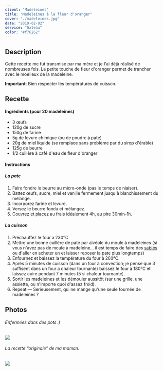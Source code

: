 ```yaml
---
client: "Madeleines"
title: "Madeleines à la fleur d'oranger"
cover: "./madeleines.jpg"
date: "2019-02-02"
service: "Gateau"
color: "#f76262"
---
```


## Description

Cette recette me fut transmise par ma mère et je l'ai déjà réalisé de nombreuses fois.
La petite touche de fleur d'oranger permet de trancher avec le moelleux de la madeleine.

**Important**: Bien respecter les températures de cuisson.

## Recette

#### Ingrédients (pour 20 madeleines)

- 3 œufs
- 120g de sucre
- 150g de farine
- 5g de levure chimique (ou de poudre à pate)
- 20g de miel liquide (se remplace sans problème par du sirop d'érable)
- 125g de beurre
- 1/2 cuillère à café d'eau de fleur d'oranger

#### Instructions

##### La pate

1. Faire fondre le beurre au micro-onde (pas le temps de niaiser).
2. Battez œufs, sucre, miel et vanille fermement jusqu'à blanchissement du mélange.
3. Incorporez farine et levure.
4. Versez le beurre fondu et mélangez.
5. Couvrez et placez au frais idéalement 4h, au pire 30min-1h.

##### La cuisson

1. Préchauffez le four a 230°C
2. Mettre une bonne cuillère de pate par alvéole du moule à madeleines (si vous n'avez pas de moule à madeleine… il est temps de faire des [sablés](./sables-faciles) ou d'aller en acheter un et laisser reposer la pate plus longtemps)
3. Enfournez et baissez la température du four à 200°C.
4. Après 5 minutes de cuisson (dans un four à convection; je pense que 3 suffisent dans un four a chaleur tournante) baissez le four à 180°C et laissez cuire pendant 7 minutes (5 si chaleur tournante).
5. Sortir les madeleines et les démouler aussitôt (sur une grille, une assiette, ou n'importe quoi d'assez froid).
6. Repeat — Serieusement, qui ne mange qu'une seule fournée de madeleines ?

## Photos

###### Enfermées dans des pots :)

![](./madeleines.jpg)

###### La recette “_originale_” de ma maman.

![](./recette.jpg)
